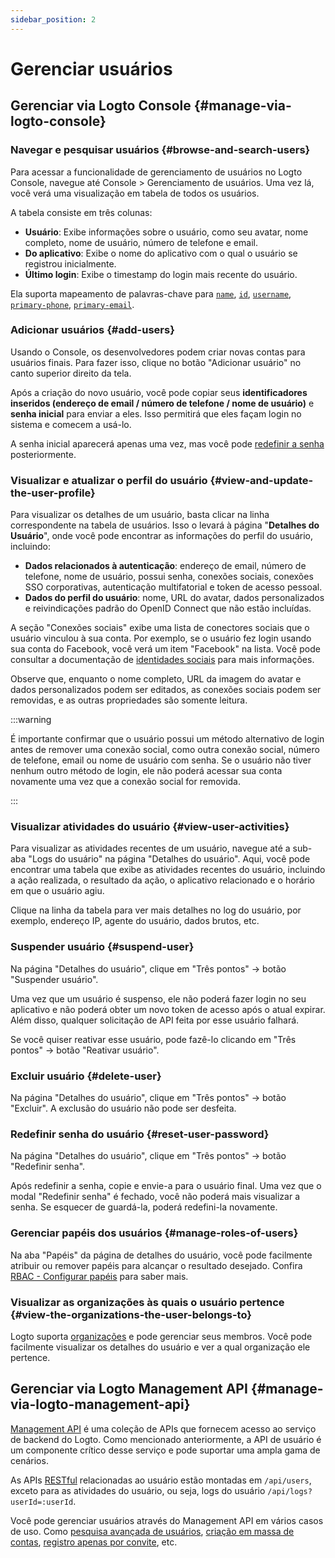 ```yaml
---
sidebar_position: 2
---
```


# Gerenciar usuários

## Gerenciar via Logto Console \{#manage-via-logto-console}

### Navegar e pesquisar usuários \{#browse-and-search-users}

Para acessar a funcionalidade de gerenciamento de usuários no Logto Console, navegue até <CloudLink to="/users">Console > Gerenciamento de usuários</CloudLink>. Uma vez lá, você verá uma visualização em tabela de todos os usuários.

A tabela consiste em três colunas:

- **Usuário**: Exibe informações sobre o usuário, como seu avatar, nome completo, nome de usuário, número de telefone e email.
- **Do aplicativo**: Exibe o nome do aplicativo com o qual o usuário se registrou inicialmente.
- **Último login**: Exibe o timestamp do login mais recente do usuário.

Ela suporta mapeamento de palavras-chave para [`name`](/user-management/user-data#name), [`id`](/user-management/user-data#id), [`username`](/user-management/user-data#username), [`primary-phone`](/user-management/user-data#primary_phone), [`primary-email`](/user-management/user-data#primary_email).

### Adicionar usuários \{#add-users}

Usando o Console, os desenvolvedores podem criar novas contas para usuários finais. Para fazer isso, clique no botão "Adicionar usuário" no canto superior direito da tela.

Após a criação do novo usuário, você pode copiar seus **identificadores inseridos (endereço de email / número de telefone / nome de usuário)** e **senha inicial** para enviar a eles. Isso permitirá que eles façam login no sistema e comecem a usá-lo.

A senha inicial aparecerá apenas uma vez, mas você pode [redefinir a senha](/end-user-flows/sign-up-and-sign-in/reset-password) posteriormente.

### Visualizar e atualizar o perfil do usuário \{#view-and-update-the-user-profile}

Para visualizar os detalhes de um usuário, basta clicar na linha correspondente na tabela de usuários. Isso o levará à página "**Detalhes do Usuário**", onde você pode encontrar as informações do perfil do usuário, incluindo:

- **Dados relacionados à autenticação**: endereço de email, número de telefone, nome de usuário, possui senha, conexões sociais, conexões SSO corporativas, autenticação multifatorial e token de acesso pessoal.
- **Dados do perfil do usuário**: nome, URL do avatar, dados personalizados e reivindicações padrão do OpenID Connect que não estão incluídas.

A seção "Conexões sociais" exibe uma lista de conectores sociais que o usuário vinculou à sua conta. Por exemplo, se o usuário fez login usando sua conta do Facebook, você verá um item "Facebook" na lista. Você pode consultar a documentação de [identidades sociais](/user-management/user-data/#social-identities) para mais informações.

Observe que, enquanto o nome completo, URL da imagem do avatar e dados personalizados podem ser editados, as conexões sociais podem ser removidas, e as outras propriedades são somente leitura.

:::warning

É importante confirmar que o usuário possui um método alternativo de login antes de remover uma conexão social, como outra conexão social, número de telefone, email ou nome de usuário com senha. Se o usuário não tiver nenhum outro método de login, ele não poderá acessar sua conta novamente uma vez que a conexão social for removida.

:::

### Visualizar atividades do usuário \{#view-user-activities}

Para visualizar as atividades recentes de um usuário, navegue até a sub-aba "Logs do usuário" na página "Detalhes do usuário". Aqui, você pode encontrar uma tabela que exibe as atividades recentes do usuário, incluindo a ação realizada, o resultado da ação, o aplicativo relacionado e o horário em que o usuário agiu.

Clique na linha da tabela para ver mais detalhes no log do usuário, por exemplo, endereço IP, agente do usuário, dados brutos, etc.

### Suspender usuário \{#suspend-user}

Na página "Detalhes do usuário", clique em "Três pontos" -> botão "Suspender usuário".

Uma vez que um usuário é suspenso, ele não poderá fazer login no seu aplicativo e não poderá obter um novo token de acesso após o atual expirar. Além disso, qualquer solicitação de API feita por esse usuário falhará.

Se você quiser reativar esse usuário, pode fazê-lo clicando em "Três pontos" -> botão "Reativar usuário".

### Excluir usuário \{#delete-user}

Na página "Detalhes do usuário", clique em "Três pontos" -> botão "Excluir". A exclusão do usuário não pode ser desfeita.

### Redefinir senha do usuário \{#reset-user-password}

Na página "Detalhes do usuário", clique em "Três pontos" -> botão "Redefinir senha".

Após redefinir a senha, copie e envie-a para o usuário final. Uma vez que o modal "Redefinir senha" é fechado, você não poderá mais visualizar a senha. Se esquecer de guardá-la, poderá redefini-la novamente.

### Gerenciar papéis dos usuários \{#manage-roles-of-users}

Na aba "Papéis" da página de detalhes do usuário, você pode facilmente atribuir ou remover papéis para alcançar o resultado desejado. Confira [RBAC - Configurar papéis](/authorization/role-based-access-control/configure-roles) para saber mais.

### Visualizar as organizações às quais o usuário pertence \{#view-the-organizations-the-user-belongs-to}

Logto suporta [organizações](/organizations/organization-management) e pode gerenciar seus membros. Você pode facilmente visualizar os detalhes do usuário e ver a qual organização ele pertence.

## Gerenciar via Logto Management API \{#manage-via-logto-management-api}

[Management API](/concepts/core-service/#management-api) é uma coleção de APIs que fornecem acesso ao serviço de backend do Logto. Como mencionado anteriormente, a API de usuário é um componente crítico desse serviço e pode suportar uma ampla gama de cenários.

As APIs [RESTful](https://en.wikipedia.org/wiki/Representational_state_transfer) relacionadas ao usuário estão montadas em `/api/users`, exceto para as atividades do usuário, ou seja, logs do usuário `/api/logs?userId=:userId`.

Você pode gerenciar usuários através do Management API em vários casos de uso. Como [pesquisa avançada de usuários](/user-management/advanced-user-search), [criação em massa de contas](https://openapi.logto.io/operation/operation-createuser), [registro apenas por convite](/end-user-flows/sign-up-and-sign-in/disable-user-registration), etc.
